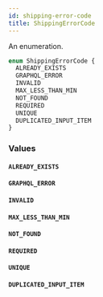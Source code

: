 ```yaml
---
id: shipping-error-code
title: ShippingErrorCode
---
```


An enumeration.

```graphql
enum ShippingErrorCode {
  ALREADY_EXISTS
  GRAPHQL_ERROR
  INVALID
  MAX_LESS_THAN_MIN
  NOT_FOUND
  REQUIRED
  UNIQUE
  DUPLICATED_INPUT_ITEM
}
```

### Values

#### `ALREADY_EXISTS`

#### `GRAPHQL_ERROR`

#### `INVALID`

#### `MAX_LESS_THAN_MIN`

#### `NOT_FOUND`

#### `REQUIRED`

#### `UNIQUE`

#### `DUPLICATED_INPUT_ITEM`

